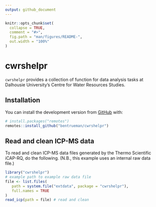 ```yaml
---
output: github_document
---
```


<!-- README.md is generated from README.Rmd. Please edit that file -->

```r
knitr::opts_chunk$set(
  collapse = TRUE,
  comment = "#>",
  fig.path = "man/figures/README-",
  out.width = "100%"
)
```

# cwrshelpr

<!-- badges: start -->
<!-- badges: end -->

`cwrshelpr` provides a collection of function for data analysis tasks at Dalhousie University's Centre for Water Resources Studies.

## Installation

You can install the development version from [GitHub](https://github.com/) with:

``` r
# install.packages("remotes")
remotes::install_github("bentrueman/cwrshelpr")
```
## Read and clean ICP-MS data

To read and clean ICP-MS data files generated by the Thermo Scientific iCAP-RQ, do the following. (N.B., this example uses an internal raw data file.)

```r
library("cwrshelpr")
# example path to example raw data file
file <- list.files(
   path = system.file("extdata", package = "cwrshelpr"),
   full.names = TRUE
)
read_icp(path = file) # read and clean
```

